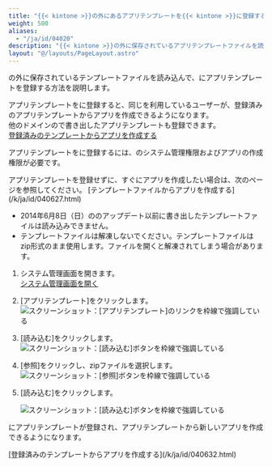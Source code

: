 ```yaml
---
title: "{{< kintone >}}の外にあるアプリテンプレートを{{< kintone >}}に登録する"
weight: 500
aliases:
  - "/ja/id/04020"
description: "{{< kintone >}}の外に保存されているアプリテンプレートファイルを読み込んで、{{< kintone >}}内に登録する方法を説明しています。"
layout: "@/layouts/PageLayout.astro"
---
```




<Kintone />の外に保存されているテンプレートファイルを読み込んで、<Kintone />にアプリテンプレートを登録する方法を説明します。  

アプリテンプレートを<Kintone />に登録すると、同じ<Kintone />を利用しているユーザーが、登録済みのアプリテンプレートからアプリを作成できるようになります。  
他のドメインの<Kintone />で書き出したアプリテンプレートも登録できます。  
[登録済みのテンプレートからアプリを作成する](/k/ja/id/040632.html)

アプリテンプレートを<Kintone />に登録するには、<Kintone />のシステム管理権限およびアプリの作成権限が必要です。

<Hint>
アプリテンプレートを登録せずに、すぐにアプリを作成したい場合は、次のページを参照してください。  
[テンプレートファイルからアプリを作成する](/k/ja/id/040627.html)

</Hint>

<Note>

* 2014年6月8日（日）の<Kintone />のアップデート以前に書き出したテンプレートファイルは読み込みできません。
* テンプレートファイルは解凍しないでください。テンプレートファイルはzip形式のまま使用します。ファイルを開くと解凍されてしまう場合があります。

</Note>

1. <Kintone />システム管理画面を開きます。  
  [<Kintone />システム管理画面を開く](/k/ja/id/04046.html)

1. [アプリテンプレート]をクリックします。  
   <Img src="/k/kintone/img-ja/import_template_01.png" alt="スクリーンショット：[アプリテンプレート]のリンクを枠線で強調している" />

1. [読み込む]をクリックします。  
   <Img src="/k/kintone/img-ja/import_template_02.png" alt="スクリーンショット：[読み込む]ボタンを枠線で強調している" />

1. [参照]をクリックし、zipファイルを選択します。  
   <Img src="/k/kintone/img-ja/import_template_03.png" alt="スクリーンショット：[参照]ボタンを枠線で強調している" />

1. [読み込む]をクリックします。  

   <Img src="/k/kintone/img-ja/import_template_04.png" alt="スクリーンショット：[読み込む]ボタンを枠線で強調している" />
  <Kintone />にアプリテンプレートが登録され、アプリテンプレートから新しいアプリを作成できるようになります。

<Reference>
[登録済みのテンプレートからアプリを作成する](/k/ja/id/040632.html)

</Reference>
